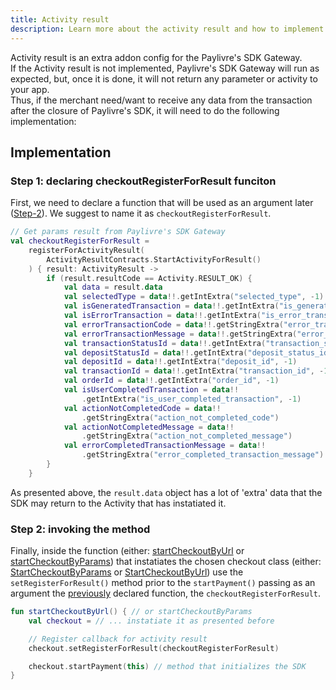 ```yaml
---
title: Activity result
description: Learn more about the activity result and how to implement it.
---
```


Activity result is an extra addon config for the Paylivre's SDK Gateway. <br/>
If the Activity result is not implemented, Paylivre's SDK Gateway will run as expected, but, once it is done, it will not return any parameter or activity to your app.<br />
Thus, if the merchant need/want to receive any data from the transaction after the closure of Paylivre's SDK, it will need
to do the following implementation:

## Implementation

### Step 1: declaring checkoutRegisterForResult funciton

First, we need to declare a function that will be used as an argument later ([Step-2](#step-2-invoking-the-method)).
We suggest to name it as `checkoutRegisterForResult`.

```kotlin title=./java/MainActivity.kt lineNumbers=true
// Get params result from Paylivre's SDK Gateway
val checkoutRegisterForResult =
    registerForActivityResult(
        ActivityResultContracts.StartActivityForResult()
    ) { result: ActivityResult ->
        if (result.resultCode == Activity.RESULT_OK) {
            val data = result.data
            val selectedType = data!!.getIntExtra("selected_type", -1)
            val isGeneratedTransaction = data!!.getIntExtra("is_generated_transaction", -1)
            val isErrorTransaction = data!!.getIntExtra("is_error_transaction", -1)
            val errorTransactionCode = data!!.getStringExtra("error_transaction_code")
            val errorTransactionMessage = data!!.getStringExtra("error_transaction_message")
            val transactionStatusId = data!!.getIntExtra("transaction_status_id", -1)
            val depositStatusId = data!!.getIntExtra("deposit_status_id", -1)
            val depositId = data!!.getIntExtra("deposit_id", -1)
            val transactionId = data!!.getIntExtra("transaction_id", -1)
            val orderId = data!!.getIntExtra("order_id", -1)
            val isUserCompletedTransaction = data!!
                .getIntExtra("is_user_completed_transaction", -1)
            val actionNotCompletedCode = data!!
                .getStringExtra("action_not_completed_code")
            val actionNotCompletedMessage = data!!
                .getStringExtra("action_not_completed_message")
            val errorCompletedTransactionMessage = data!!
                .getStringExtra("error_completed_transaction_message")
        }
    }
```

As presented above, the `result.data` object has a lot of 'extra' data that the SDK may return to the Activity that has instatiated it.

### Step 2: invoking the method

Finally, inside the function (either: [startCheckoutByUrl](/android/start-checkout-by-params) or [startCheckoutByParams](/android/start-checkout-by-url)) that instatiates the chosen checkout class
(either: [StartCheckoutByParams](/android/start-checkout-by-params) or [StartCheckoutByUrl](/android/start-checkout-by-url))
use the `setRegisterForResult()` method prior to the `startPayment()` passing as an argument the [previously](#step-1-declaring-checkoutregisterforresult-funciton) declared function, the `checkoutRegisterForResult`.

```kotlin title=./java/MainActivity.kt lineNumbers=true highlight={5}
fun startCheckoutByUrl() { // or startCheckoutByParams
    val checkout = // ... instatiate it as presented before

    // Register callback for activity result
    checkout.setRegisterForResult(checkoutRegisterForResult)

    checkout.startPayment(this) // method that initializes the SDK
}
```
